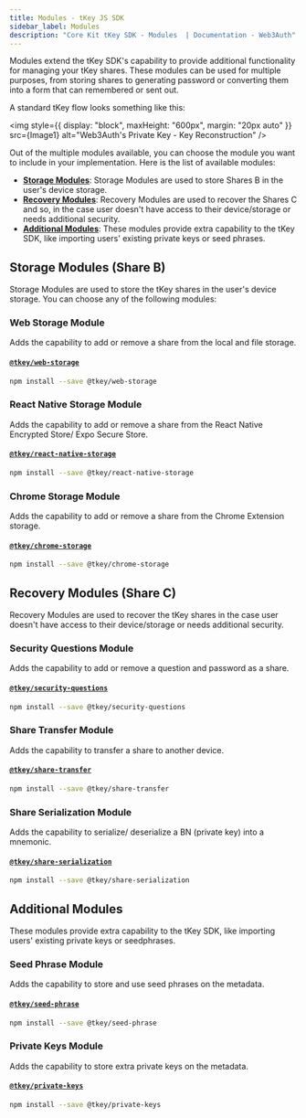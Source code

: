 ```yaml
---
title: Modules - tKey JS SDK
sidebar_label: Modules
description: "Core Kit tKey SDK - Modules  | Documentation - Web3Auth"
---
```



Modules extend the tKey SDK's capability to provide additional functionality for managing your tKey
shares. These modules can be used for multiple purposes, from storing shares to generating password
or converting them into a form that can remembered or sent out.

A standard tKey flow looks something like this:

<img
  style={{ display: "block", maxHeight: "600px", margin: "20px auto" }}
  src={Image1}
  alt="Web3Auth's Private Key - Key Reconstruction"
/>

Out of the multiple modules available, you can choose the module you want to include in your
implementation. Here is the list of available modules:

- [**Storage Modules**](#storage-modules-share-b): Storage Modules are used to store Shares B in the
  user's device storage.
- [**Recovery Modules**](#recovery-modules-share-c): Recovery Modules are used to recover the Shares
  C and so, in the case user doesn't have access to their device/storage or needs additional
  security.
- [**Additional Modules**](#additional-modules): These modules provide extra capability to the tKey
  SDK, like importing users' existing private keys or seed phrases.

## Storage Modules (Share B)

Storage Modules are used to store the tKey shares in the user's device storage. You can choose any
of the following modules:

### Web Storage Module

Adds the capability to add or remove a share from the local and file storage.

#### [`@tkey/web-storage`](https://www.npmjs.com/package/@tkey/web-storage)

```bash npm2yarn
npm install --save @tkey/web-storage
```

### React Native Storage Module

Adds the capability to add or remove a share from the React Native Encrypted Store/ Expo Secure
Store.

#### [`@tkey/react-native-storage`](https://www.npmjs.com/package/@tkey/react-native-storage)

```bash npm2yarn
npm install --save @tkey/react-native-storage
```

### Chrome Storage Module

Adds the capability to add or remove a share from the Chrome Extension storage.

#### [`@tkey/chrome-storage`](https://www.npmjs.com/package/@tkey/chrome-storage)

```bash npm2yarn
npm install --save @tkey/chrome-storage
```

## Recovery Modules (Share C)

Recovery Modules are used to recover the tKey shares in the case user doesn't have access to their
device/storage or needs additional security.

### Security Questions Module

Adds the capability to add or remove a question and password as a share.

#### [`@tkey/security-questions`](https://www.npmjs.com/package/@tkey/security-questions)

```bash npm2yarn
npm install --save @tkey/security-questions
```

### Share Transfer Module

Adds the capability to transfer a share to another device.

#### [`@tkey/share-transfer`](https://www.npmjs.com/package/@tkey/share-transfer)

```bash npm2yarn
npm install --save @tkey/share-transfer
```

### Share Serialization Module

Adds the capability to serialize/ deserialize a BN (private key) into a mnemonic.

#### [`@tkey/share-serialization`](https://www.npmjs.com/package/@tkey/share-serialization)

```bash npm2yarn
npm install --save @tkey/share-serialization
```

## Additional Modules

These modules provide extra capability to the tKey SDK, like importing users' existing private keys
or seedphrases.

### Seed Phrase Module

Adds the capability to store and use seed phrases on the metadata.

#### [`@tkey/seed-phrase`](https://www.npmjs.com/package/@tkey/seed-phrase)

```bash npm2yarn
npm install --save @tkey/seed-phrase
```

### Private Keys Module

Adds the capability to store extra private keys on the metadata.

#### [`@tkey/private-keys`](https://www.npmjs.com/package/@tkey/private-keys)

```bash npm2yarn
npm install --save @tkey/private-keys
```
